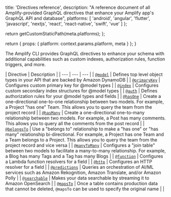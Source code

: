 
  title: 'Directives reference',
  description:
    "A reference document of all Amplify-provided GraphQL directives that enhance your Amplify app's GraphQL API and database",
  platforms: [
    'android',
    'angular',
    'flutter',
    'javascript',
    'nextjs',
    'react',
    'react-native',
    'swift',
    'vue'
  ]
};

  return getCustomStaticPath(meta.platforms);
};

  return {
    props: {
      platform: context.params.platform,
      meta
    }
  };
}

The Amplify CLI provides GraphQL directives to enhance your schema with additional capabilities such as custom indexes, authorization rules, function triggers, and more.

| Directive | Description |
| --- | --- | --- |
| [`@model`](/[platform]/build-a-backend/graphqlapi/data-modeling/) | Defines top level object types in your API that are backed by Amazon DynamoDB |
| [`@primaryKey`](/[platform]/build-a-backend/graphqlapi/data-modeling/#configure-a-primary-key) | Configures custom primary key for @model types |
| [`@index`](/[platform]/build-a-backend/graphqlapi/data-modeling/#configure-a-secondary-index) | Configures custom secondary index structures for @model types |
| [`@auth`](/[platform]/build-a-backend/graphqlapi/customize-auth/) | Defines authorization rules for your @model types and fields |
| [`@hasOne`](/[platform]/build-a-backend/graphqlapi/data-modeling/#has-one-relationship) | Create a one-directional one-to-one relationship between two models. For example, a Project "has one" Team. This allows you to query the team from the project record |
| [`@hasMany`](/[platform]/build-a-backend/graphqlapi/data-modeling/#has-many-relationship) | Create a one-directional one-to-many relationship between two models. For example, a Post has many comments. This allows you to query all the comments from the post record |
| [`@belongsTo`](/[platform]/build-a-backend/graphqlapi/data-modeling/#belongs-to-relationship) | Use a "belongs to" relationship to make a "has one" or "has many" relationship bi-directional. For example, a Project has one Team and a Team belongs to a Project. This allows you to query the team from the project record and vice versa |
| [`@manyToMany`](/[platform]/build-a-backend/graphqlapi/data-modeling/#many-to-many-relationship) | Configures a "join table" between two models to facilitate a many-to-many relationship. For example, a Blog has many Tags and a Tag has many Blogs |
| [`@function`](/[platform]/build-a-backend/graphqlapi/custom-business-logic/#lambda-function-resolver) | Configures a Lambda function resolvers for a field |
| [`@http`](/[platform]/build-a-backend/graphqlapi/custom-business-logic/#http-resolver) | Configures an HTTP resolver for a field |
| [`@predictions`](/[platform]/build-a-backend/graphqlapi/connect-machine-learning-services/) | Queries an orchestration of AI/ML services such as Amazon Rekognition, Amazon Translate, and/or Amazon Polly |
| [`@searchable`](/[platform]/build-a-backend/graphqlapi/search-and-result-aggregations/) | Makes your data searchable by streaming it to Amazon OpenSearch |
| [`@mapsTo`](/[platform]/build-a-backend/graphqlapi/schema-evolution/) | Once a table contains production data that cannot be deleted, `@mapsTo` can be used to specify the original name |  |
